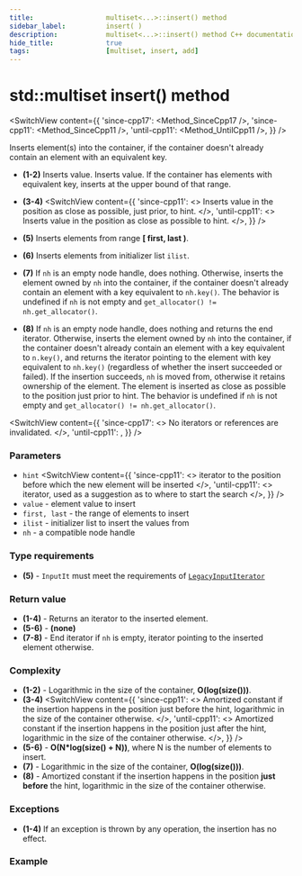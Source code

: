 ```yaml
---
title:					multiset<...>::insert() method
sidebar_label:			insert( )
description:			multiset<...>::insert() method C++ documentation
hide_title:				true
tags:					[multiset, insert, add]
---
```



<!-- Terms -->

<!----------------- Codes ---------------------->

<!-- insert() -->


# std::multiset insert() method

<SwitchView content={{
    'since-cpp17': <Method_SinceCpp17 />,
    'since-cpp11': <Method_SinceCpp11 />,
    'until-cpp11': <Method_UntilCpp11 />,
    }} />

Inserts element(s) into the container, if the container doesn't already contain an element with an equivalent key.

 - **(1-2)** Inserts value.
	Inserts value. If the container has elements with equivalent key, inserts at the upper bound of that range.

 - **(3-4)**
	<SwitchView content={{
		'since-cpp11': <>
			Inserts value in the position as close as possible, just prior, to hint.
		</>,
		'until-cpp11': <>
			Inserts value in the position as close as possible to hint.
		</>,
		}} />

 - **(5)** Inserts elements from range **[ first, last )**.
 - **(6)** Inserts elements from initializer list `ilist`.
 - **(7)** If `nh` is an empty node handle, does nothing. Otherwise, inserts the element owned by `nh` into the container,
    if the container doesn't already contain an element with a key equivalent to `nh.key()`. The behavior is undefined if `nh` is not empty and `get_allocator() != nh.get_allocator()`.
 - **(8)** If `nh` is an empty node handle, does nothing and returns the end iterator.
    Otherwise, inserts the element owned by `nh` into the container, if the container doesn't already contain an element with a key equivalent to `n.key()`,
    and returns the iterator pointing to the element with key equivalent to `nh.key()` (regardless of whether the insert succeeded or failed).
    If the insertion succeeds, `nh` is moved from, otherwise it retains ownership of the element.
    The element is inserted as close as possible to the position just prior to hint. The behavior is undefined if `nh` is not empty and `get_allocator() != nh.get_allocator()`.

<SwitchView content={{
    'since-cpp17': <> No iterators or references are invalidated. </>,
    'until-cpp11': <IteratorDereferenceNote />,
    }} />

### Parameters

 - `hint`
<SwitchView content={{
    'since-cpp11': <> iterator to the position before which the new element will be inserted </>,
    'until-cpp11': <> iterator, used as a suggestion as to where to start the search </>,
    }} />
 - `value` - element value to insert
 - `first, last` - the range of elements to insert
 - `ilist` - initializer list to insert the values from
 - `nh` - a compatible node handle
 
### Type requirements
 - **(5)** - `InputIt` must meet the requirements of [`LegacyInputIterator`](/docs/named_req/LegacyInputIterator)

### Return value

 - **(1-4)** - Returns an iterator to the inserted element.
 - **(5-6)** - **(none)**
 - **(7-8)** - End iterator if `nh` is empty, iterator pointing to the inserted element otherwise.

### Complexity

 - **(1-2)** - Logarithmic in the size of the container, **O(log(size()))**.
 - **(3-4)** 
<SwitchView content={{
    'since-cpp11': <> Amortized constant if the insertion happens in the position just before the hint, logarithmic in the size of the container otherwise. </>,
    'until-cpp11': <> Amortized constant if the insertion happens in the position just after the hint, logarithmic in the size of the container otherwise. </>,
    }} />
 - **(5-6)** - **O(N*log(size() + N))**, where N is the number of elements to insert.
 - **(7)** - Logarithmic in the size of the container, **O(log(size()))**.
 - **(8)** - Amortized constant if the insertion happens in the position **just before** the hint, logarithmic in the size of the container otherwise.

### Exceptions

 - **(1-4)** If an exception is thrown by any operation, the insertion has no effect.

<ImproveSection />

### Example

<ImproveSection />
